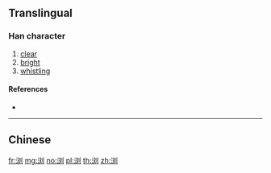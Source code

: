 {{character info/new}}
{{also|瀏}}
==Translingual==

===Han character===
{{Han char|rn=85|rad=水|as=06|sn=9|four=|canj=EYKN}}

# [[clear]]
# [[bright]]
# [[whistling]]

====References====
* {{Han ref|kx=0623.171|hdz=31615.050|uh=6D4F|ud=27983}}

----

==Chinese==
{{zh-see|瀏}}

[[fr:浏]]
[[mg:浏]]
[[no:浏]]
[[pl:浏]]
[[th:浏]]
[[zh:浏]]